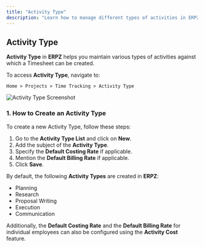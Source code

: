 ```yaml
---
title: "Activity Type"
description: "Learn how to manage different types of activities in ERPZ for effective time tracking and project management."
---
```


## Activity Type

**Activity Type** in **ERPZ** helps you maintain various types of activities against which a Timesheet can be created.

To access **Activity Type**, navigate to:

`Home > Projects > Time Tracking > Activity Type`


![Activity Type Screenshot]()

### 1. How to Create an Activity Type

To create a new Activity Type, follow these steps:

1. Go to the **Activity Type List** and click on **New**.
2. Add the subject of the **Activity Type**.
3. Specify the **Default Costing Rate** if applicable.
4. Mention the **Default Billing Rate** if applicable.
5. Click **Save**.

By default, the following **Activity Types** are created in **ERPZ**:

- Planning
- Research
- Proposal Writing
- Execution
- Communication

Additionally, the **Default Costing Rate** and the **Default Billing Rate** for individual employees can also be configured using the **Activity Cost** feature.


